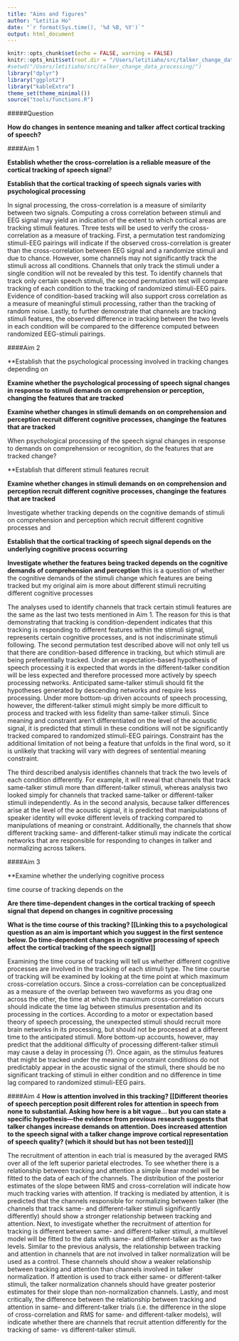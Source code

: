 ```yaml
---
title: "Aims and figures"
author: "Letitia Ho"
date: "`r format(Sys.time(), '%d %B, %Y')`"
output: html_document
---
```


```r
knitr::opts_chunk$set(echo = FALSE, warning = FALSE)
knitr::opts_knit$set(root.dir = "/Users/letitiaho/src/talker_change_data_processing/")
#setwd("/Users/letitiaho/src/talker_change_data_processing/")
library("dplyr")
library("ggplot2")
library("kableExtra")
theme_set(theme_minimal())  
source("tools/functions.R")
```

#####Question

**How do changes in sentence meaning and talker affect cortical tracking of speech?**

####Aim 1

**Establish whether the cross-correlation is a reliable measure of the cortical tracking of speech signal**?

**Establish that the cortical tracking of speech signals varies with psychological processing**

In signal processing, the cross-correlation is a measure of similarity between two signals. Computing a cross correlation between stimuli and EEG signal may yield an indication of the extent to which cortical areas are tracking stimuli features. Three tests will be used to verify the cross-correlation as a measure of tracking. First, a permutation test randomizing stimuli-EEG pairings will indicate if the observed cross-correlation is greater than the cross-correlation between EEG signal and a randomize stimuli and due to chance. However, some channels may not significantly track the stimuli across all conditions. Channels that only track the stimuli under a single condition will not be revealed by this test. To identify channels that track only certain speech stimuli, the second permutation test will compare tracking of each condition to the tracking of randomized stimuli-EEG pairs. Evidence of condition-based tracking will also support cross correlation as a measure of meaningful stimuli processing, rather than the tracking of random noise. Lastly, to further demonstrate that channels are tracking stimuli features, the observed difference in tracking between the two levels in each condition will be compared to the difference computed between randomized EEG-stimuli pairings.

 

####Aim 2

**Establish that the psychological processing involved in tracking changes depending on 

**Examine whether the psychological processing of speech signal changes in response to stimuli demands on comprehension or perception, changing the features that are tracked**

**Examine whether changes in stimuli demands on on comprehension and perception recruit different cognitive processes, changinge the features that are tracked**


When psychological processing of the speech signal changes in response to demands on comprehension or recognition, do the features that are tracked change?

**Establish that different stimuli features recruit

**Examine whether changes in stimuli demands on on comprehension and perception recruit different cognitive processes, changinge the features that are tracked**

Investigate whether tracking depends on the cognitive demands of stimuli on comprehension and perception which recruit different cognitive processes and 


**Establish that the cortical tracking of speech signal depends on the underlying cognitive process occurring**


**Investigate whether the features being tracked depends on the cognitive demands of comprehension and perception**
this is a question of whether the cognitive demands of the stimuli change which  features are being tracked
but my original aim is more about different stimuli recruiting different cognitive processes


The analyses used to identify channels that track certain stimuli features are the same as the last two tests mentioned in Aim 1. The reason for this is that demonstrating that tracking is condition-dependent indicates that this tracking is responding to different features within the stimuli signal, represents certain cognitive processes, and is not indiscriminate stimuli following. The second permutation test described above will not only tell us that there are condition-based difference in tracking, but which stimuli are being preferentially tracked. Under an expectation-based hypothesis of speech processing it is expected that words in the different-talker condition will be less expected and therefore processed more actively by speech processing networks. Anticipated same-talker stimuli should fit the hypotheses generated by descending networks and require less processing. Under more bottom-up driven accounts of speech processing, however, the different-talker stimuli might simply be more difficult to process and tracked with less fidelity than same-talker stimuli. Since meaning and constraint aren’t differentiated on the level of the acoustic signal, it is predicted that stimuli in these conditions will not be significantly tracked compared to randomized stimuli-EEG pairings. Constraint has the additional limitation of not being a feature that unfolds in the final word, so it is unlikely that tracking will vary with degrees of sentential meaning constraint.

The third described analysis identifies channels that track the two levels of each condition differently. For example, it will reveal that channels that track same-talker stimuli more than different-talker stimuli, whereas analysis two looked simply for channels that tracked same-talker or different-talker stimuli independently. As in the second analysis, because talker differences arise at the level of the acoustic signal, it is predicted that manipulations of speaker identity will evoke different levels of tracking compared to manipulations of meaning or constraint. Additionally, the channels that show different tracking same- and different-talker stimuli may indicate the cortical networks that are responsible for responding to changes in talker and normalizing across talkers.

 

####Aim 3

**Examine whether the underlying cognitive process 

time course of tracking depends on the 

**Are there time-dependent changes in the cortical tracking of speech signal that depend on changes in cognitive processing**



**What is the time course of this tracking? [[Linking this to a psychological question as an aim is important which you suggest in the first sentence below.  Do time-dependent changes in cognitive processing of speech affect the cortical tracking of the speech signal]]**

Examining the time course of tracking will tell us whether different cognitive processes are involved in the tracking of each stimuli type. The time course of tracking will be examined by looking at the time point at which maximum cross-correlation occurs. Since a cross-correlation can be conceptualized as a measure of the overlap between two waveforms as you drag one across the other, the time at which the maximum cross-correlation occurs should indicate the time lag between stimulus presentation and its processing in the cortices. According to a motor or expectation based theory of speech processing, the unexpected stimuli should recruit more brain networks in its processing, but should not be processed at a different time to the anticipated stimuli. More bottom-up accounts, however, may predict that the additional difficulty of processing different-talker stimuli may cause a delay in processing (?). Once again, as the stimulus features that might be tracked under the meaning or constraint conditions do not predictably appear in the acoustic signal of the stimuli, there should be no significant tracking of stimuli in either condition and no difference in time lag compared to randomized stimuli-EEG pairs.

 

####Aim 4
**How is attention involved in this tracking? [[Different theories of speech perception posit different roles for attention in speech from none to substantial.  Asking how here is a bit vague… but you can state a specific hypothesis—the evidence from previous research suggests that talker changes increase demands on attention.  Does increased attention to the speech signal with a talker change improve cortical representation of speech quality? (which it should but has not been tested)]]**

The recruitment of attention in each trial is measured by the averaged RMS over all of the left superior parietal electrodes. To see whether there is a relationship between tracking and attention a simple linear model will be fitted to the data of each of the channels. The distribution of the posterior estimates of the slope between RMS and cross-correlation will indicate how much tracking varies with attention. If tracking is mediated by attention, it is predicted that the channels responsible for normalizing between talker (the channels that track same- and different-talker stimuli significantly differently) should show a stronger relationship between tracking and attention. Next, to investigate whether the recruitment of attention for tracking is different between same- and different-talker stimuli, a multilevel model will be fitted to the data with same- and different-talker as the two levels. Similar to the previous analysis, the relationship between tracking and attention in channels that are not involved in talker normalization will be used as a control. These channels should show a weaker relationship between tracking and attention than channels involved in talker normalization. If attention is used to track either same- or different-talker stimuli, the talker normalization channels should have greater posterior estimates for their slope than non-normalization channels. Lastly, and most critically, the difference between the relationship between tracking and attention in same- and different-talker trials (i.e. the difference in the slope of cross-correlation and RMS for same- and different-talker models), will indicate whether there are channels that recruit attention differently for the tracking of same- vs different-talker stimuli.

